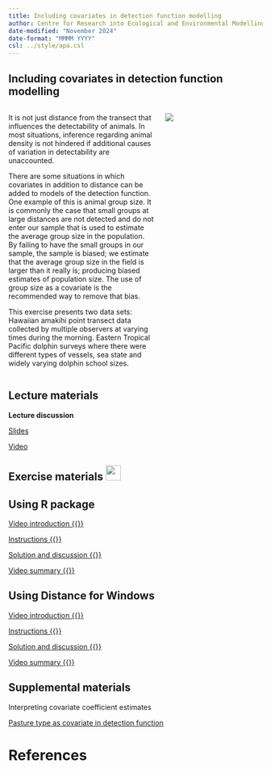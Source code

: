 ```yaml
---
title: Including covariates in detection function modelling
author: Centre for Research into Ecological and Environmental Modelling <br> **University of St Andrews**
date-modified: "November 2024"
date-format: "MMMM YYYY"
csl: ../style/apa.csl
---
```


## Including covariates in detection function modelling


::: columns

::: {.column width="60%"}
It is not just distance from the transect that influences the detectability of animals.  In most situations, inference regarding animal density is not hindered if additional causes of variation in detectability are unaccounted.

There are some situations in which covariates in addition to distance can be added to models of the detection function.  One example of this is animal group size.  It is commonly the case that small groups at large distances are not detected and do not enter our sample that is used to estimate the average group size in the population.  By failing to have the small groups in our sample, the sample is biased; we estimate that the average group size in the field is larger than it really is; producing biased estimates of population size.  The use of group size as a covariate is the recommended way to remove that bias.

This exercise presents two data sets:  Hawaiian amakihi point transect data collected by multiple observers at varying times during the morning.  Eastern Tropical Pacific dolphin surveys where there were different types of vessels, sea state and widely varying dolphin school sizes.
:::

::: {.column width="40%"}
![](covariates-unsplash.jpg)

:::

:::

## Lecture materials
::: slide-deck
**Lecture discussion**

::: slides
[Slides](Mod8-2023-covariates.pdf)
:::

::: video
[Video](https://youtu.be/dMuNFpdxClc)
:::
:::

## Exercise materials ![](../style/icons/application-exercise.png){height=30}

::::: {.panel-tabset .nav-pills}


## Using R package

::: video
[Video introduction  {{<fa brands r-project>}} ](https://youtu.be/oM6FFDfRHp8)
:::

::: instructions
[Instructions  {{<fa brands r-project>}}](R-prac/Pr8-instructions.qmd)
:::

::: instructions
[Solution and discussion  {{<fa brands r-project>}}](R-prac/Prac8_solution.qmd)
:::

::: video
[Video summary  {{<fa brands r-project>}}](https://youtu.be/tS5MoL_7PTw)
:::

## Using Distance for Windows

::: video
[Video introduction  {{<fa brands windows>}}](https://youtu.be/17DheoAg7YM)
:::

::: instructions
[Instructions  {{<fa brands windows>}}](DistWin-prac/Pr8-instructions-DistWin.qmd)
:::

::: instructions
[Solution and discussion  {{<fa brands windows>}}](DistWin-prac/Pr8-solution-DistWin.qmd)
:::

::: video
[Video summary  {{<fa brands windows>}}](https://youtu.be/WBDmj6fD_NI)
:::

:::::


## Supplemental materials
::: homework
Interpreting covariate coefficient estimates

::: instructions
[Pasture type as covariate in detection function](sparrow-supplement.qmd)
:::
:::

# References
